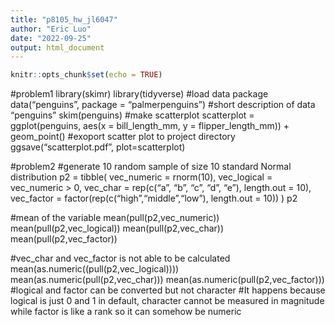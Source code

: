 ```yaml
---
title: "p8105_hw_jl6047"
author: "Eric Luo"
date: "2022-09-25"
output: html_document
---
```


```r
knitr::opts_chunk$set(echo = TRUE)
```


#problem1
library(skimr)
library(tidyverse)
#load data package
data("penguins", package = "palmerpenguins")
#short description of data "penguins"
skim(penguins)
#make scatterplot
scatterplot = ggplot(penguins, aes(x = bill_length_mm, y = flipper_length_mm)) + geom_point()
#exoport scatter plot to project directory
ggsave("scatterplot.pdf", plot=scatterplot)


#problem2
#generate 10 random sample of size 10 standard Normal distribution
p2 = tibble(
  vec_numeric = rnorm(10),
  vec_logical = vec_numeric > 0,
  vec_char = rep(c("a", "b", "c", "d", "e"), length.out = 10),
  vec_factor = factor(rep(c("high","middle","low"), length.out = 10))
)
p2

#mean of the variable
mean(pull(p2,vec_numeric))
mean(pull(p2,vec_logical))
mean(pull(p2,vec_char))
mean(pull(p2,vec_factor))

#vec_char and vec_factor is not able to be calculated
mean(as.numeric((pull(p2,vec_logical))))
mean(as.numeric(pull(p2,vec_char)))
mean(as.numeric(pull(p2,vec_factor)))
#logical and factor can be converted but not character 
#It happens because logical is just 0 and 1 in default, character cannot be measured in magnitude while factor is like a rank so it can somehow be numeric
